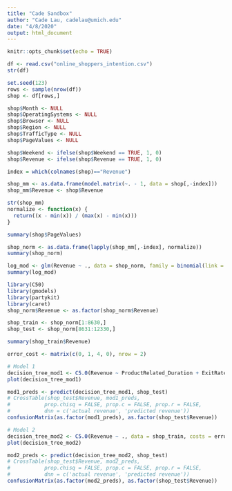 ```yaml
---
title: "Cade Sandbox"
author: "Cade Lau, cadelau@umich.edu"
date: "4/8/2020"
output: html_document
---
```


```r
knitr::opts_chunk$set(echo = TRUE)
```

```r
df <- read.csv("online_shoppers_intention.csv")
str(df)

set.seed(123)
rows <- sample(nrow(df))
shop <- df[rows,]

shop$Month <- NULL
shop$OperatingSystems <- NULL
shop$Browser <- NULL
shop$Region <- NULL
shop$TrafficType <- NULL
shop$PageValues <- NULL

shop$Weekend <- ifelse(shop$Weekend == TRUE, 1, 0)
shop$Revenue <- ifelse(shop$Revenue == TRUE, 1, 0)

index = which(colnames(shop)=="Revenue")

shop_mm <- as.data.frame(model.matrix(~. - 1, data = shop[,-index]))
shop_mm$Revenue <- shop$Revenue

str(shop_mm)
normalize <- function(x) {
  return((x - min(x)) / (max(x) - min(x)))
}

summary(shop$PageValues)

shop_norm <- as.data.frame(lapply(shop_mm[,-index], normalize))
summary(shop_norm)

log_mod <- glm(Revenue ~ ., data = shop_norm, family = binomial(link = "logit"))
summary(log_mod)
```



```r
library(C50)
library(gmodels)
library(partykit)
library(caret)
shop_norm$Revenue <- as.factor(shop_norm$Revenue)

shop_train <- shop_norm[1:8630,]
shop_test <- shop_norm[8631:12330,]

summary(shop_train$Revenue)

error_cost <- matrix(c(0, 1, 4, 0), nrow = 2)

# Model 1
decision_tree_mod1 <- C5.0(Revenue ~ ProductRelated_Duration + ExitRates + SpecialDay + VisitorTypeNew_Visitor, data = shop_train, costs = error_cost)
plot(decision_tree_mod1)

mod1_preds <- predict(decision_tree_mod1, shop_test)
# CrossTable(shop_test$Revenue, mod1_preds,
#           prop.chisq = FALSE, prop.c = FALSE, prop.r = FALSE,
#           dnn = c('actual revenue', 'predicted revenue'))
confusionMatrix(as.factor(mod1_preds), as.factor(shop_test$Revenue))

# Model 2
decision_tree_mod2 <- C5.0(Revenue ~ ., data = shop_train, costs = error_cost)
plot(decision_tree_mod2)

mod2_preds <- predict(decision_tree_mod2, shop_test)
# CrossTable(shop_test$Revenue, mod2_preds,
#           prop.chisq = FALSE, prop.c = FALSE, prop.r = FALSE,
#           dnn = c('actual revenue', 'predicted revenue'))
confusionMatrix(as.factor(mod2_preds), as.factor(shop_test$Revenue))
```

